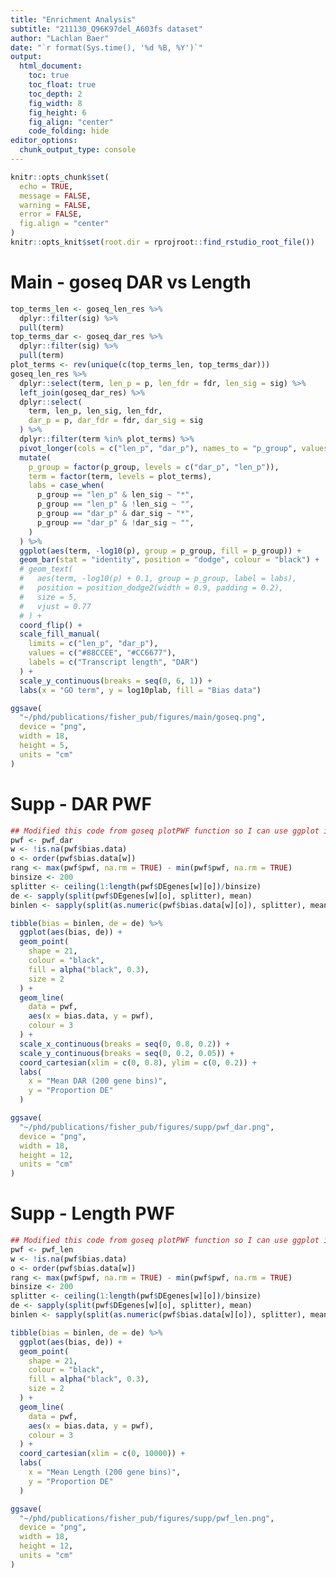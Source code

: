 ```yaml
---
title: "Enrichment Analysis"
subtitle: "211130_Q96K97del_A603fs dataset"
author: "Lachlan Baer"
date: "`r format(Sys.time(), '%d %B, %Y')`"
output:
  html_document:
    toc: true
    toc_float: true
    toc_depth: 2
    fig_width: 8
    fig_height: 6
    fig_align: "center"
    code_folding: hide
editor_options:
  chunk_output_type: console
---
```


```r
knitr::opts_chunk$set(
  echo = TRUE,
  message = FALSE,
  warning = FALSE,
  error = FALSE,
  fig.align = "center"
)
knitr::opts_knit$set(root.dir = rprojroot::find_rstudio_root_file())
```

# Main - goseq DAR vs Length

```r
top_terms_len <- goseq_len_res %>%
  dplyr::filter(sig) %>%
  pull(term)
top_terms_dar <- goseq_dar_res %>%
  dplyr::filter(sig) %>%
  pull(term)
plot_terms <- rev(unique(c(top_terms_len, top_terms_dar)))
goseq_len_res %>%
  dplyr::select(term, len_p = p, len_fdr = fdr, len_sig = sig) %>%
  left_join(goseq_dar_res) %>%
  dplyr::select(
    term, len_p, len_sig, len_fdr,
    dar_p = p, dar_fdr = fdr, dar_sig = sig
  ) %>%
  dplyr::filter(term %in% plot_terms) %>%
  pivot_longer(cols = c("len_p", "dar_p"), names_to = "p_group", values_to = "p") %>%
  mutate(
    p_group = factor(p_group, levels = c("dar_p", "len_p")),
    term = factor(term, levels = plot_terms),
    labs = case_when(
      p_group == "len_p" & len_sig ~ "*",
      p_group == "len_p" & !len_sig ~ "",
      p_group == "dar_p" & dar_sig ~ "*",
      p_group == "dar_p" & !dar_sig ~ "",
    )
  ) %>%
  ggplot(aes(term, -log10(p), group = p_group, fill = p_group)) +
  geom_bar(stat = "identity", position = "dodge", colour = "black") +
  # geom_text(
  #   aes(term, -log10(p) + 0.1, group = p_group, label = labs),
  #   position = position_dodge2(width = 0.9, padding = 0.2),
  #   size = 5,
  #   vjust = 0.77
  # ) +
  coord_flip() +
  scale_fill_manual(
    limits = c("len_p", "dar_p"),
    values = c("#88CCEE", "#CC6677"),
    labels = c("Transcript length", "DAR")
  ) +
  scale_y_continuous(breaks = seq(0, 6, 1)) +
  labs(x = "GO term", y = log10plab, fill = "Bias data")
```

```r
ggsave(
  "~/phd/publications/fisher_pub/figures/main/goseq.png",
  device = "png",
  width = 18,
  height = 5,
  units = "cm"
)
```

# Supp - DAR PWF

```r
## Modified this code from goseq plotPWF function so I can use ggplot instead
pwf <- pwf_dar
w <- !is.na(pwf$bias.data)
o <- order(pwf$bias.data[w])
rang <- max(pwf$pwf, na.rm = TRUE) - min(pwf$pwf, na.rm = TRUE)
binsize <- 200
splitter <- ceiling(1:length(pwf$DEgenes[w][o])/binsize)
de <- sapply(split(pwf$DEgenes[w][o], splitter), mean)
binlen <- sapply(split(as.numeric(pwf$bias.data[w][o]), splitter), mean)

tibble(bias = binlen, de = de) %>%
  ggplot(aes(bias, de)) +
  geom_point(
    shape = 21,
    colour = "black",
    fill = alpha("black", 0.3),
    size = 2
  ) +
  geom_line(
    data = pwf,
    aes(x = bias.data, y = pwf),
    colour = 3
  ) +
  scale_x_continuous(breaks = seq(0, 0.8, 0.2)) +
  scale_y_continuous(breaks = seq(0, 0.2, 0.05)) +
  coord_cartesian(xlim = c(0, 0.8), ylim = c(0, 0.2)) +
  labs(
    x = "Mean DAR (200 gene bins)",
    y = "Proportion DE"
  )
```

```r
ggsave(
  "~/phd/publications/fisher_pub/figures/supp/pwf_dar.png",
  device = "png",
  width = 18,
  height = 12,
  units = "cm"
)
```

# Supp - Length PWF

```r
## Modified this code from goseq plotPWF function so I can use ggplot instead
pwf <- pwf_len
w <- !is.na(pwf$bias.data)
o <- order(pwf$bias.data[w])
rang <- max(pwf$pwf, na.rm = TRUE) - min(pwf$pwf, na.rm = TRUE)
binsize <- 200
splitter <- ceiling(1:length(pwf$DEgenes[w][o])/binsize)
de <- sapply(split(pwf$DEgenes[w][o], splitter), mean)
binlen <- sapply(split(as.numeric(pwf$bias.data[w][o]), splitter), mean)

tibble(bias = binlen, de = de) %>%
  ggplot(aes(bias, de)) +
  geom_point(
    shape = 21,
    colour = "black",
    fill = alpha("black", 0.3),
    size = 2
  ) +
  geom_line(
    data = pwf,
    aes(x = bias.data, y = pwf),
    colour = 3
  ) +
  coord_cartesian(xlim = c(0, 10000)) +
  labs(
    x = "Mean Length (200 gene bins)",
    y = "Proportion DE"
  )
```

```r
ggsave(
  "~/phd/publications/fisher_pub/figures/supp/pwf_len.png",
  device = "png",
  width = 18,
  height = 12,
  units = "cm"
)
```
